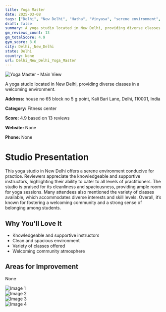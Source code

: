 ```yaml
---
title: Yoga Master
date: 2025-03-08
tags: ["Delhi", "New Delhi", "Hatha", "Vinyasa", "serene environment", "community-focused", "Delhi, New Delhi"]  
draft: false
summary: A yoga studio located in New Delhi, providing diverse classes in a welcoming environment.
gm_reviews_count: 13
gm_totalScore: 4.9
gym_score: 3.6
city: Delhi,_New_Delhi
state: Delhi
country: None
url: Delhi_New_Delhi_Yoga_Master
---
```


<div className="aspect-[16/9] relative my-8">
  <img 
    src="https://lh5.googleusercontent.com/p/AF1QipML298hxEMEKGCPqKeyZ1_LJwuJn_0ocqiNd2ag=w1920-h1080-k-no"
    alt="Yoga Master - Main View"
    className="object-cover absolute inset-0 w-full h-full rounded-lg"
  />
</div>

A yoga studio located in New Delhi, providing diverse classes in a welcoming environment.

**Address:** house no 65 block no 5 g point, Kali Bari Lane, Delhi, 110001, India

**Category:** Fitness center

**Score:** 4.9 based on 13 reviews

**Website:** None

**Phone:** None

# Studio Presentation

This yoga studio in New Delhi offers a serene environment conducive for practice. Reviewers appreciate the knowledgeable and supportive instructors, highlighting their ability to cater to all levels of practitioners. The studio is praised for its cleanliness and spaciousness, providing ample room for yoga sessions. Many attendees also mentioned the variety of classes available, which accommodates diverse interests and skill levels. Overall, it’s known for fostering a welcoming community and a strong sense of belonging among students.



## Why You'll Love It

- Knowledgeable and supportive instructors
- Clean and spacious environment
- Variety of classes offered
- Welcoming community atmosphere

## Areas for Improvement

None

<div className="grid grid-cols-1 xl:grid-cols-2 gap-4 my-8">
<div className="aspect-[4/3] relative"><img src="https://lh3.googleusercontent.com/p/AF1QipN_zMBZ29cFfOGIsByzvSyF3OArkY-UruzwGkFl=w1920-h1080-k-no" alt="Image 1" className="object-cover absolute inset-0 w-full h-full rounded-lg" /></div>
<div className="aspect-[4/3] relative"><img src="https://lh5.googleusercontent.com/p/AF1QipOxBk4jHREcnAdtmy_kUTUyogiUC2bICWniBh_3=w1920-h1080-k-no" alt="Image 2" className="object-cover absolute inset-0 w-full h-full rounded-lg" /></div>
<div className="aspect-[4/3] relative"><img src="https://lh3.googleusercontent.com/p/AF1QipNnKHQVk1smZ20Mnf47pSM3BDPjl5_7ru_IU3GM=w1920-h1080-k-no" alt="Image 3" className="object-cover absolute inset-0 w-full h-full rounded-lg" /></div>
<div className="aspect-[4/3] relative"><img src="https://lh3.googleusercontent.com/p/AF1QipM-FTGoYgNTfWY2IFDJBnPcuIcSTtyCSG1PDsqJ=w1920-h1080-k-no" alt="Image 4" className="object-cover absolute inset-0 w-full h-full rounded-lg" /></div>
</div>